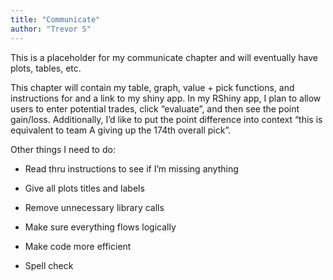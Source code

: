 ```yaml
---
title: "Communicate"
author: "Trevor S"
---
```


This is a placeholder for my communicate chapter and will eventually have plots, tables, etc.

This chapter will contain my table, graph, value + pick functions, and instructions for and a link to my shiny app. In my RShiny app, I plan to allow users to enter potential trades, click "evaluate", and then see the point gain/loss. Additionally, I'd like to put the point difference into context "this is equivalent to team A giving up the 174th overall pick".

Other things I need to do:

-   Read thru instructions to see if I'm missing anything

-   Give all plots titles and labels

-   Remove unnecessary library calls

-   Make sure everything flows logically

-   Make code more efficient

-   Spell check
